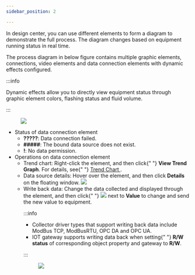 ```yaml
---
sidebar_position: 2

---
```



<div>
      <p>
        In design center, you can use different elements to form a diagram to
        demonstrate the full process. The diagram changes based on equipment
        running status in real time.
      </p>
      <p>
        The process diagram in below figure contains multiple graphic elements,
        connections, video elements and data connection elements with dynamic
        effects configured.
      </p>

:::info

Dynamic effects allow you to
        directly view equipment status through graphic element colors, flashing status and fluid volume.

:::

<figure className="fignone" id="business_process__fig_kwr_vl4_s5b">
        <img id="business_process__image_wh1_wl4_s5b" src="https://wordpressfreezonex.oss-accelerate.aliyuncs.com/monitoring/8.png" />
      </figure>
      <ul id="business_process__ul_czs_gm4_s5b">
        <li>
          Status of data connection element
          <ul id="business_process__ul_u4z_hm4_s5b">
            <li>
              <strong>?????</strong>: Data connection failed.
            </li>
            <li>
              <strong>#####</strong>: The bound data source does not exist.
            </li>
            <li>
              <strong>!</strong>: No data permission.
            </li>
          </ul>
        </li>
        <li>
          Operations on data connection element
          <ul id="business_process__ul_np5_wm4_s5b">
            <li>
              Trend chart: Right-click the element, and then click{" "}
              <strong>View Trend Graph</strong>. For details, see{" "}
              <a
                href="#trend_chart"
                title="You can view trend charts through right-clicking data connection element and graphic element with dynamic effect configured."
              >
                Trend Chart
              </a>
              .
            </li>
            <li>
              Data source details: Hover over the element, and then click <strong>Details</strong> on the floating window.
              <fig><img id="business_process__image_vt2_pn4_s5b" src="https://wordpressfreezonex.oss-accelerate.aliyuncs.com/monitoring/9.png" /></fig>
            </li>
            <li>
              Write back data: Change the data collected and displayed through
              the element, and then click{" "}
              <img
                id="business_process__image_avq_vn4_s5b"
                src="https://wordpressfreezonex.oss-accelerate.aliyuncs.com/monitoring/10.png"
              /> next to <strong>Value</strong> to change and send the new value to
              equipment.


:::info

<ul id="business_process__ul_dr1_r44_s5b">
                  <li>
                    Collector driver types that support writing back data
                    include ModBus TCP, ModBusRTU, OPC DA and OPC UA.
                  </li>
                  <li>
                    IOT gateway supports writing data back when setting{" "}
                    <strong>R/W status</strong> of corresponding object property
                    and gateway to <strong>R/W</strong>.
                  </li>
                </ul>

:::

<figure
                className="fignone"
                id="business_process__fig_jqd_n44_s5b"
              >
                <img
                  id="business_process__image_btc_zn4_s5b"
                  src="https://wordpressfreezonex.oss-accelerate.aliyuncs.com/monitoring/11.png"
                />
              </figure>
            </li>
          </ul>
        </li>
      </ul>
</div>

